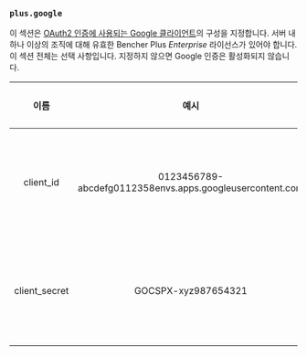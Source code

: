 ### `plus.google`

이 섹션은 [OAuth2 인증에 사용되는 Google 클라이언트](/ko/docs/how-to/google-oauth/)의 구성을 지정합니다.
서버 내 하나 이상의 조직에 대해 유효한 Bencher Plus _Enterprise_ 라이선스가 있어야 합니다.
이 섹션 전체는 선택 사항입니다.
지정하지 않으면 Google 인증은 활성화되지 않습니다.

|     이름      |                           예시                           | 기본값 | 필수  |                          설명                          |
| :-----------: | :------------------------------------------------------: | :----: | :---: | :----------------------------------------------------: |
|   client_id   | 0123456789-abcdefg0112358envs.apps.googleusercontent.com |  ---   |  예   | Google OAuth2 클라이언트의 클라이언트 ID를 지정합니다. |
| client_secret |                   GOCSPX-xyz987654321                    |  ---   |  예   |  Google OAuth2 클라이언트의 클라이언트 시크릿입니다.   |
